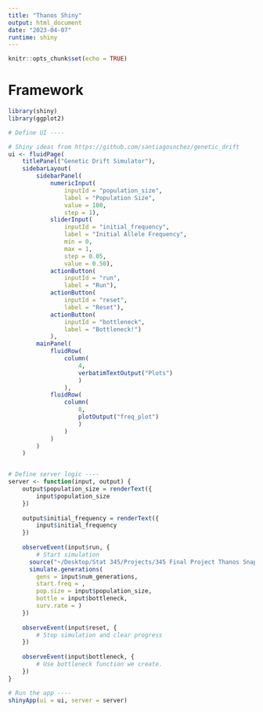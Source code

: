 ```yaml
---
title: "Thanos Shiny"
output: html_document
date: "2023-04-07"
runtime: shiny
---
```


```r
knitr::opts_chunk$set(echo = TRUE)
```

# Framework

```r
library(shiny)
library(ggplot2)

# Define UI ----

# Shiny ideas from https://github.com/santiagosnchez/genetic_drift
ui <- fluidPage(
    titlePanel("Genetic Drift Simulator"),
    sidebarLayout(
        sidebarPanel(
            numericInput(
                inputId = "population_size", 
                label = "Population Size", 
                value = 100, 
                step = 1), 
            sliderInput(
                inputId = "initial_frequency", 
                label = "Initial Allele Frequency", 
                min = 0, 
                max = 1, 
                step = 0.05, 
                value = 0.50), 
            actionButton(
                inputId = "run", 
                label = "Run"), 
            actionButton(
                inputId = "reset", 
                label = "Reset"), 
            actionButton(
                inputId = "bottleneck", 
                label = "Bottleneck!")
            ),
        mainPanel(
            fluidRow(
                column(
                    4, 
                    verbatimTextOutput("Plots")
                    )
                ),
            fluidRow(
                column(
                    8, 
                    plotOutput("freq_plot")
                    )
                )
            )
        )
    )


# Define server logic ----
server <- function(input, output) {
    output$population_size = renderText({
        input$population_size
    })
    
    output$initial_frequency = renderText({
        input$initial_frequency
    })
    
    observeEvent(input$run, {
        # Start simulation
      source("~/Desktop/Stat 345/Projects/345 Final Project Thanos Snap/FinalFunctions.R")
      simulate.generations(
        gens = input$num_generations, 
        start.freq = , 
        pop.size = input$population_size, 
        bottle = input$bottleneck, 
        surv.rate = )
    })
    
    observeEvent(input$reset, {
        # Stop simulation and clear progress
    })
    
    observeEvent(input$bottleneck, {
        # Use bottleneck function we create.
    })
}

# Run the app ----
shinyApp(ui = ui, server = server)



```




